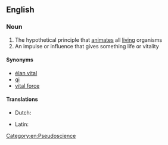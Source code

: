 ==English==

===Noun===
{{wikipedia}}
{{en-noun|head=[[life]] [[force]]|-}}

# The hypothetical principle that [[animate]]s all [[living]] organisms
# An impulse or influence that gives something life or vitality

====Synonyms====
* [[élan vital]]
* [[qi]]
* [[vital force]]

====Translations====
{{trans-top|life force}}
* Dutch: {{t+|nl|levenskracht|f}}
{{trans-mid}}
* Latin: {{t|la|animo}}
{{trans-bottom}}

[[Category:en:Pseudoscience]]